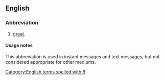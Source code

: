==English==

===Abbreviation===
{{head|en|abbreviation}}

# {{context|Internet slang|text messaging|lang=en}} [[great]].

====Usage notes====
This abbreviation is used in instant messages and text messages, but not considered appropriate for other mediums.

[[Category:English terms spelled with 8]]